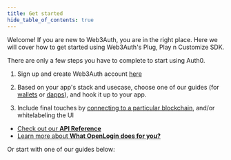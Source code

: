 ```yaml
---
title: Get started
hide_table_of_contents: true
---
```



Welcome! If you are new to Web3Auth, you are in the right place. Here we will cover how to get started using Web3Auth's Plug, Play n Customize SDK.

There are only a few steps you have to complete to start using Auth0.

1. Sign up and create Web3Auth account [here](https://developer.tor.us/)

2. Based on your app's stack and usecase, choose one of our guides (for [wallets](/guides#wallets) or [dapps](/guides#dapps)), and hook it up to your app.

3. Include final touches by [connecting to a particular blockchain](/guides#blockchains), and/or whitelabeling the UI

- [Check out our **API Reference**](api-reference/openlogin/web/installation)
- [Learn more about **What OpenLogin does for you?**](what-is-openlogin)

Or start with one of our guides below:

<GetStartedCards />
